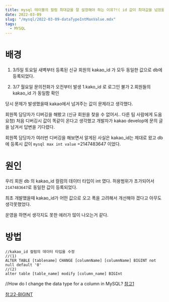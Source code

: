 ```yaml
---
title: mysql 테이블의 컬럼 최대값을 잘 설정해야 하는 이유?!( id 값이 최대값을 넘었을 때 경험)
date: 2022-03-09
slug: "/mysql/2022-03-09-dataTypeIntMaxValue.mdx"
tags:
  - MYSQL
---
```


# 배경

1. 3/5일 토요일 새벽부터 등록된 신규 회원의 
kakao_id 가 모두 동일한 값으로 db에 등록되었다.
   
2. 3/7 월요일 문의전화가 오전부터 발생
    1.kako_id 로 로그인 불가
    2.회원들의 kakao_id 가 동일함 확인
    
당시 문제가 발생했을때
kakao에서 넘겨주는 값이 문제라고 생각했다.

회원쪽 담당자가 디버깅을 해봤고
(신규 회원을 찾을 수 없어서.. 다른 팀 사람에게 도움 요청)
처음 디버깅시 값이 똑같이 온다고 생각했고
개발자가 kakao develop에 문의 글을 남겨서 답변을 기다렸다.

회원쪽 담당자가 여러번 디버깅을 해보면서 알게된 사실은
kakao_id는 제대로 왔고
db에 등록시 값이 
`mysql max int value` =2147483647
이었다.

# 원인   
우리 회원 db 의 kakao_id 컬럼의 데이터 타입이 int 였다.
허용범위가 초가되어서 `2147483647`로 동일한 값이 등록되었다.

최초 개발했을때
kakao_id가 어떤 값으로 오고
폭을 고려해서 개선해야 겠다고 아무도 생각못했었다.

운영을 하면서 생각지도 못한 에러가 많이 나오는거 같다.


# 방법 

```
//kakao_id 컬럼의 데이터 타입을 수정
//(1)
ALTER TABLE [tablename] CHANGE [columnName] [columnName] BIGINT not null default '0'
//(2)
alter table [table_name] modify [column_name] BIGInt

```
//How do I change the data type for a column in MySQL?
[참고1](https://stackoverflow.com/questions/1356866/how-do-i-change-the-data-type-for-a-column-in-mysql)

[참고2-BIGINT](https://dogleg.co.kr/?p=163#zerofill)